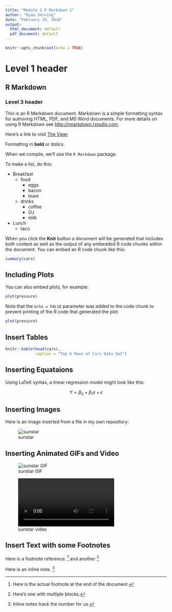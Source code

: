 ```yaml
---
title: "Module 2 R Markdown 1"
author: "Ryan Jerving"
date: "February 19, 2018"
output:
  html_document: default
  pdf_document: default
---
```


```r
knitr::opts_chunk$set(echo = TRUE)
```

# Level 1 header

## R Markdown

### Level 3 header

This is an R Markdown document. Markdown is a simple formatting syntax for authoring HTML, PDF, and MS Word documents. For more details on using R Markdown see <http://rmarkdown.rstudio.com>.

Here's a link to visit [The Viper](https://theviper.org)

Formatting in **bold** or *italics*.

When we compile, we'll use the `R Markdown` package.

To make a list, do this:

* Breakfast
    - food
        + eggs
        + bacon
        + toast
    - drinks
        + coffee
        + OJ
        + milk
* Lunch
    - taco

When you click the **Knit** button a document will be generated that includes both content as well as the output of any embedded R code chunks within the document. You can embed an R code chunk like this:

```r
summary(cars)
```

## Including Plots

You can also embed plots, for example:

```r
plot(pressure)
```

Note that the `echo = FALSE` parameter was added to the code chunk to prevent printing of the R code that generated the plot.

```r

plot(pressure)

```

## Insert Tables

```r

knitr::kable(head(cars),
             caption = "Top 6 Rows of Cars Data Set")

```

## Inserting Equataions

Using LaTeX syntax, a linear regression model might look like this:

$$ Y = \beta_0 + \beta_1x + \epsilon$$

## Inserting Images

Here is an image inserted from a file in my own repository:

![sunstar](sunstar.png)

## Inserting Animated GIFs and Video

![sunstar GIF](sunstar/sunstar.gif)

![sunstar video](sunstar/sunstar.mp4)

## Insert Text with some Footnotes

Here is a footnote reference. [^1] and another [^longnote]

Here is an inline note. ^[Inline notes track the number for us.]

[^1]: Here is the actual footnote at the end of the document.
[^longnote]: Here's one with multiple blocks.

